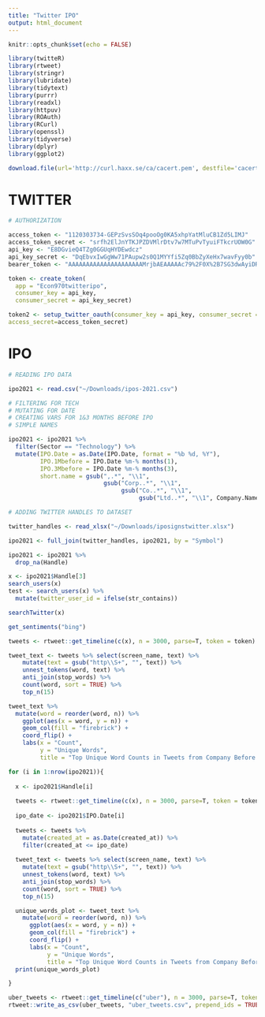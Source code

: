 ```yaml
---
title: "Twitter IPO"
output: html_document
---
```


```r
knitr::opts_chunk$set(echo = FALSE)

library(twitteR)
library(rtweet)
library(stringr)
library(lubridate)
library(tidytext)
library(purrr)
library(readxl)
library(httpuv)
library(ROAuth)
library(RCurl)
library(openssl)
library(tidyverse)
library(dplyr)
library(ggplot2)

download.file(url='http://curl.haxx.se/ca/cacert.pem', destfile='cacert.pem')
```

# TWITTER
```r
# AUTHORIZATION

access_token <- "1120303734-GEPzSvsSOq4pooOg0KA5xhpYatMluCB1Zd5LIMJ"
access_token_secret <- "srfh2ElJnYTKJPZDVMlrDtv7w7MTuPvTyuiFTkcrUOW0G"
api_key <- "E8DGvieQ4TZg0GGUqHYDEwdcz"
api_key_secret <- "DqEbvxIwGgWw71PAupw2s0Q1MYYfi5Zq0BbZyXeHx7wavFyy0b"
bearer_token <- "AAAAAAAAAAAAAAAAAAAAAMrjbAEAAAAAc79%2F0X%2B7SG3dwAyiDRCp0ldfA7M%3DHwUVD9XHKhmcCQZOm2p9C0YOYfCfHg4Ug4UykUAUbj2cMD2S3M"

token <- create_token(
  app = "Econ970twitteripo",
  consumer_key = api_key,
  consumer_secret = api_key_secret)

token2 <- setup_twitter_oauth(consumer_key = api_key, consumer_secret = api_key_secret, access_token=access_token,
access_secret=access_token_secret)
```

# IPO
```r

# READING IPO DATA

ipo2021 <- read.csv("~/Downloads/ipos-2021.csv")

# FILTERING FOR TECH
# MUTATING FOR DATE
# CREATING VARS FOR 1&3 MONTHS BEFORE IPO
# SIMPLE NAMES

ipo2021 <- ipo2021 %>%
  filter(Sector == "Technology") %>% 
  mutate(IPO.Date = as.Date(IPO.Date, format = "%b %d, %Y"), 
         IPO.1Mbefore = IPO.Date %m-% months(1), 
         IPO.3Mbefore = IPO.Date %m-% months(3),
         short.name = gsub(",.*", "\\1",
                           gsub("Corp..*", "\\1",
                                gsub("Co..*", "\\1", 
                                     gsub("Ltd..*", "\\1", Company.Name))))) 

```

```r

# ADDING TWITTER HANDLES TO DATASET

twitter_handles <- read_xlsx("~/Downloads/iposignstwitter.xlsx")

ipo2021 <- full_join(twitter_handles, ipo2021, by = "Symbol")

ipo2021 <- ipo2021 %>%
  drop_na(Handle)
```


```r
x <- ipo2021$Handle[3]
search_users(x)
test <- search_users(x) %>%
  mutate(twitter_user_id = ifelse(str_contains))

searchTwitter(x)

get_sentiments("bing")

tweets <- rtweet::get_timeline(c(x), n = 3000, parse=T, token = token)

tweet_text <- tweets %>% select(screen_name, text) %>%
    mutate(text = gsub("http\\S+", "", text)) %>%
    unnest_tokens(word, text) %>%
    anti_join(stop_words) %>%
    count(word, sort = TRUE) %>%
    top_n(15)

tweet_text %>%
  mutate(word = reorder(word, n)) %>%
    ggplot(aes(x = word, y = n)) +
    geom_col(fill = "firebrick") +
    coord_flip() +
    labs(x = "Count",
         y = "Unique Words",
         title = "Top Unique Word Counts in Tweets from Company Before IPO")
```


```r
for (i in 1:nrow(ipo2021)){
  
  x <- ipo2021$Handle[i]
  
  tweets <- rtweet::get_timeline(c(x), n = 3000, parse=T, token = token)
  
  ipo_date <- ipo2021$IPO.Date[i]
  
  tweets <- tweets %>%
    mutate(created_at = as.Date(created_at)) %>%
    filter(created_at <= ipo_date)
  
  tweet_text <- tweets %>% select(screen_name, text) %>%
    mutate(text = gsub("http\\S+", "", text)) %>%
    unnest_tokens(word, text) %>%
    anti_join(stop_words) %>%
    count(word, sort = TRUE) %>%
    top_n(15)

  unique_words_plot <- tweet_text %>%
    mutate(word = reorder(word, n)) %>%
      ggplot(aes(x = word, y = n)) +
      geom_col(fill = "firebrick") +
      coord_flip() +
      labs(x = "Count",
           y = "Unique Words",
           title = "Top Unique Word Counts in Tweets from Company Before IPO")
  print(unique_words_plot)

}
```



```r
uber_tweets <- rtweet::get_timeline(c("uber"), n = 3000, parse=T, token = token)
rtweet::write_as_csv(uber_tweets, "uber_tweets.csv", prepend_ids = TRUE, na = "", fileEncoding = "UTF-8")
```
































